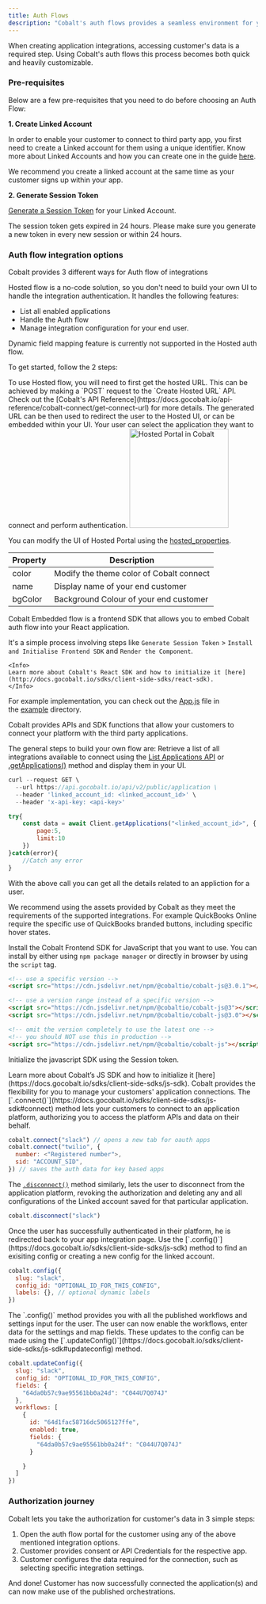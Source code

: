 ```yaml
---
title: Auth Flows
description: "Cobalt's auth flows provides a seamless environment for your users to grant authorization to their third party application data."
---
```


When creating application integrations, accessing customer's data is a required step. Using Cobalt's auth flows this process becomes both
quick and heavily customizable.

### Pre-requisites
Below are a few pre-requisites that you need to do before choosing an Auth Flow:

**1. Create Linked Account**

In order to enable your customer to connect to third party app, you first need to create a Linked account for them using a unique identifier.
<Note>
Know more about Linked Accounts and how you can create one in the guide [here](https://docs.gocobalt.io/concepts/linked_account).
</Note>

<Tip>
 We recommend you create a linked account at the same time as your customer signs up within your app.
</Tip>

**2. Generate Session Token**

  [Generate a Session Token](https://docs.gocobalt.io/api-reference/session-token/generate-token-for-linked-account) for your Linked Account.

  <Warning>
  The session token gets expired in 24 hours. Please make sure you generate a new token in every new session or within 24 hours.
  </Warning>

### Auth flow integration options
Cobalt provides 3 different ways for Auth flow of integrations

  <Accordion title="Hosted flow" icon="cloud" description="Redirects user to Cobalt Connect hosted on `https://connect.gocobalt.io`.">
    Hosted flow  is a no-code solution, so you don't need to build your own UI to handle the integration authentication. It handles the following features:

- List all enabled applications
- Handle the Auth flow
- Manage integration configuration for your end user.


<Warning>
Dynamic field mapping feature is currently not supported in the Hosted auth flow.
</Warning>


To get started, follow the 2 steps:
<Steps>

  <Step title="Generate Hosted URL">
    To use Hosted flow, you will need to first get the hosted URL. This can be achieved by making a `POST` request to the `Create Hosted URL` API.
<Tip>
Check out the [Cobalt's API Reference](https://docs.gocobalt.io/api-reference/cobalt-connect/get-connect-url) for more details. 
</Tip>
  </Step>

  <Step title="Redirect to Hosted portal">
  The generated URL can be then used to redirect the user to the Hosted UI, or can be embedded within your UI. Your user can select the application they want to connect and perform authentication.
  <img height="200" src="/images/Guides/hosted-portal.png" alt="Hosted Portal in Cobalt"/>
  </Step>

</Steps>


You can modify the UI of Hosted Portal using the [hosted_properties](https://docs.gocobalt.io/api-reference/cobalt-connect/get-hosted-properties).


| Property | Description |
|--------------|---------------------|
| color | Modify the theme color of Cobalt connect|
| name | Display name of your end customer |
| bgColor | Background Colour of your end customer |
</Accordion>

  <Accordion title="Embedded Flow" icon="pen-to-square" description="Utilize the React SDK and embed it seamlessly within your React application.">
    Cobalt Embedded flow is a frontend SDK that allows you to embed Cobalt auth flow into your React application.

  It's a simple process involving steps like `Generate Session Token` > `Install and Initialise Frontend SDK` and `Render the Component`.

    <Info>
    Learn more about Cobalt's React SDK and how to initialize it [here](http://docs.gocobalt.io/sdks/client-side-sdks/react-sdk).
    </Info>


For example implementation, you can check out the [App.js](https://github.com/gocobalt/react-cobalt-js/blob/main/example/src/App.js) file in the [example](https://github.com/gocobalt/react-cobalt-js/tree/main/example) directory.
  </Accordion>

  <Accordion title="Seamless Flow" icon="code" description="Utilize our REST APIs and NodeJs SDK methods to implement and customize the authentication experience.">
  Cobalt provides APIs and SDK functions that allow your customers to connect your platform with the third party applications.

The general steps to build your own flow are:
<AccordionGroup>
  <Accordion title="Display a list of integrations for your users to select">
Retrieve a list of all integrations available to connect using the [List Applications API](https://docs.gocobalt.io/api-reference/integration-meta/list-applications) or [.getApplications()](https://docs.gocobalt.io/sdks/server-side-sdks/nodejs-sdk#getapplications) method and display them in your UI.
<CodeGroup>

``` JavaScript cURL
curl --request GET \
  --url https://api.gocobalt.io/api/v2/public/application \
  --header 'linked_account_id: <linked_account_id>' \
  --header 'x-api-key: <api-key>'
```
```JavaScript NodeJS
try{
    const data = await Client.getApplications("<linked_account_id>", {
        page:5,
        limit:10
    })
}catch(error){
    //Catch any error
}
```
</CodeGroup>

With the above call you can get all the details related to an appliction for a user.

<Tip>
We recommend using the assets provided by Cobalt as they meet the requirements of the supported integrations. For example QuickBooks 
Online require the specific use of QuickBooks branded buttons, including specific hover states.
</Tip>
</Accordion>

  <Accordion title="Install and Initialise SDK">

  Install the Cobalt Frontend SDK for JavaScript that you want to use. You can install by either using `npm package manager` or directly in browser by using the `script` tag.

```html
<!-- use a specific version -->
<script src="https://cdn.jsdelivr.net/npm/@cobaltio/cobalt-js@3.0.1"></script>

<!-- use a version range instead of a specific version -->
<script src="https://cdn.jsdelivr.net/npm/@cobaltio/cobalt-js@3"></script>
<script src="https://cdn.jsdelivr.net/npm/@cobaltio/cobalt-js@3.0"></script>

<!-- omit the version completely to use the latest one -->
<!-- you should NOT use this in production -->
<script src="https://cdn.jsdelivr.net/npm/@cobaltio/cobalt-js"></script>
```

Initialize the javascript SDK using the Session token.

<Tip>
Learn more about Cobalt’s JS SDK and how to initialize it [here](https://docs.gocobalt.io/sdks/client-side-sdks/js-sdk).
</Tip>

  </Accordion>

  <Accordion title="Manage Connections">
Cobalt provides the flexibility for you to manage your customers' application connections. The [`.connect()`](https://docs.gocobalt.io/sdks/client-side-sdks/js-sdk#connect) method
lets your customers to connect to an application platform, authorizing you to access the platform APIs and data on their behalf.

```Javascript
cobalt.connect("slack") // opens a new tab for oauth apps
cobalt.connect("twilio", {
  number: <"Registered number">,
  sid: "ACCOUNT_SID",
}) // saves the auth data for key based apps
```

The [`.disconnect()`](https://docs.gocobalt.io/sdks/client-side-sdks/js-sdk#disconnect) method similarly, lets the user to disconnect from the application platform, revoking
the authorization and deleting any and all configurations of the Linked account saved for that particular application.

```Javascript
cobalt.disconnect("slack")
```
  </Accordion>

  <Accordion title="Allow users to configure the connection">
Once the user has successfully authenticated in their platform, he is redirected back to your app integration page. Use the [`.config()`](https://docs.gocobalt.io/sdks/client-side-sdks/js-sdk) method to find an 
exisiting config or creating a new config for the linked account. 

``` Javascript
cobalt.config({
  slug: "slack",
  config_id: "OPTIONAL_ID_FOR_THIS_CONFIG",
  labels: {}, // optional dynamic labels
})
```
  </Accordion>

  <Accordion title="Save/Update the configuration">
The `.config()` method provides you with all the published workflows and settings input for the user. The user can now enable the workflows,
enter data for the settings and map fields. These updates to the config can be made using the [`.updateConfig()`](https://docs.gocobalt.io/sdks/client-side-sdks/js-sdk#updateconfig) method.

```Javascript
cobalt.updateConfig({
  slug: "slack",
  config_id: "OPTIONAL_ID_FOR_THIS_CONFIG",
  fields: {
    "64da0b57c9ae95561bb0a24d": "C044U7Q074J"
  },
  workflows: [
    {
      id: "64d1fac58716dc5065127ffe",
      enabled: true,
      fields: {
        "64da0b57c9ae95561bb0a24f": "C044U7Q074J"
      }

    }
  ]
})
```
  </Accordion>

</AccordionGroup>

  </Accordion>



### Authorization journey
Cobalt lets you take the authorization for customer's data in 3 simple steps:
1. Open the auth flow portal for the customer using any of the above mentioned integration options.
2. Customer provides consent or API Credentials for the respective app.
3. Customer configures the data required for the connection, such as selecting specific integration settings. 

<Check>And done! Customer has now successfully connected the application(s) and can now make use of the published orchestrations.</Check>